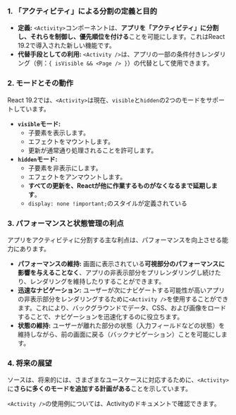 ### 1. 「アクティビティ」による分割の定義と目的

- **定義:** `<Activity>`コンポーネントは、**アプリを「アクティビティ」に分割し、それらを制御し、優先順位を付ける**ことを可能にします。これはReact 19.2で導入された新しい機能です。
- **代替手段としての利用:** `<Activity />`は、アプリの一部の条件付きレンダリング（例：`{ isVisible && <Page /> }`）の代替として使用できます。

### 2. モードとその動作

React 19.2では、`<Activity>`は現在、`visible`と`hidden`の2つのモードをサポートしています。

- **`visible`モード:**
  - 子要素を表示します。
  - エフェクトをマウントします。
  - 更新が通常通り処理されることを許可します。
- **`hidden`モード:**
  - 子要素を非表示にします。
  - エフェクトをアンマウントします。
  - **すべての更新を、Reactが他に作業するものがなくなるまで延期します**。
  - `display: none !important;`のスタイルが定義されている

### 3. パフォーマンスと状態管理の利点

アプリをアクティビティに分割する主な利点は、パフォーマンスを向上させる能力にあります。

- **パフォーマンスの維持:** 画面に表示されている**可視部分のパフォーマンスに影響を与えることなく**、アプリの非表示部分をプリレンダリングし続けたり、レンダリングを維持したりすることができます。
- **迅速なナビゲーション:** ユーザーが次にナビゲートする可能性が高いアプリの非表示部分をレンダリングするために`<Activity />`を使用することができます。これにより、バックグラウンドでデータ、CSS、および画像をロードすることで、ナビゲーションを迅速化するのに役立ちます。
- **状態の維持:** ユーザーが離れた部分の状態（入力フィールドなどの状態）を維持しながら、前の画面に戻る（バックナビゲーション）ことを可能にします。

### 4. 将来の展望

ソースは、将来的には、さまざまなユースケースに対応するために、`<Activity>`に**さらに多くのモードを追加する計画がある**ことを示しています。

`<Activity />`の使用例については、Activityのドキュメントで確認できます。
